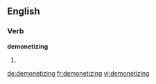 
==English==

===Verb===
'''demonetizing'''

# {{present participle of|demonetize}}

[[de:demonetizing]]
[[fr:demonetizing]]
[[vi:demonetizing]]